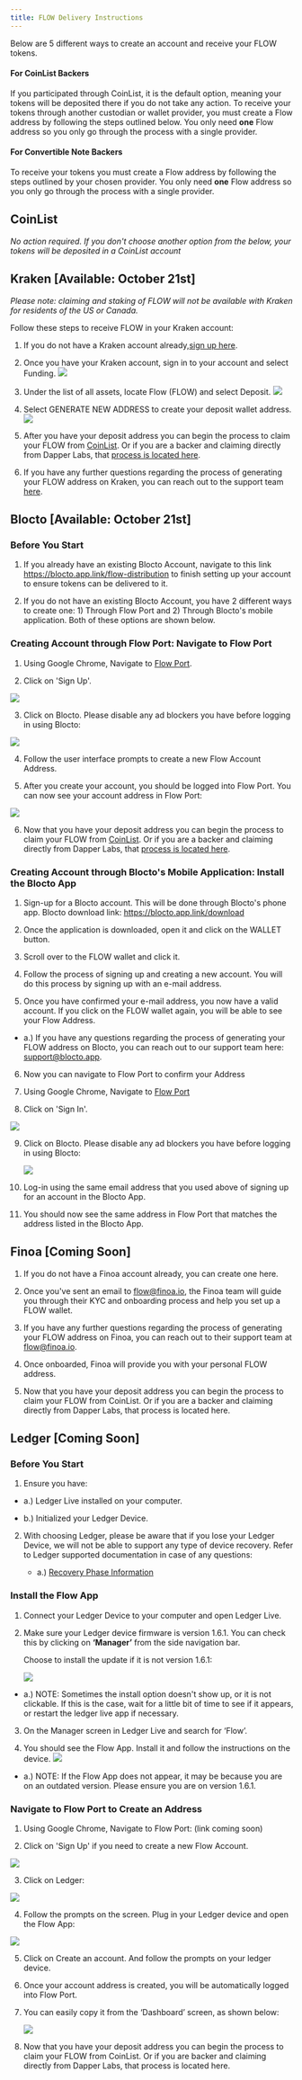 ```yaml
---
title: FLOW Delivery Instructions 
---
```


Below are 5 different ways to create an account and receive your FLOW tokens. 

#### For CoinList Backers
If you participated through CoinList, it is the default option, meaning your tokens will be deposited there if you do not take any action. To receive your tokens through another custodian or wallet provider, you must create a Flow address by following the steps outlined below. You only need **one** Flow address so you only go through the process with a single provider. 

#### For Convertible Note Backers 
To receive your tokens you must create a Flow address by following the steps outlined by your chosen provider. You only need **one** Flow address so you only go through the process with a single provider. 

## CoinList

*No action required. If you don't choose another option from the below, your tokens will be deposited in a CoinList account* 

## Kraken [Available: October 21st]

*Please note: claiming and staking of FLOW will not be available with Kraken for residents of the US or Canada.*

Follow these steps to receive FLOW in your Kraken account:

1. If you do not have a Kraken account already,[sign up here](https://www.kraken.com/sign-up).

2. Once you have your Kraken account, sign in to your account and select Funding.
   ![](https://storage.googleapis.com/flow-resources/documentation-assets/token%20delivery%20assets/kraken_1.png)

3. Under the list of all assets, locate Flow (FLOW) and select Deposit.
   ![](https://storage.googleapis.com/flow-resources/documentation-assets/token%20delivery%20assets/Kraken2.png)

4. Select GENERATE NEW ADDRESS to create your deposit wallet address.
   ![](https://storage.googleapis.com/flow-resources/documentation-assets/token%20delivery%20assets/Kraken3.png)

5. After you have your deposit address you can begin the process to claim your FLOW from [CoinList](https://coinlist.co/flow/distribution_addresses/new). Or if you are a backer and claiming directly from Dapper Labs, that [process is located here](https://forms.gle/5ZF2Zb8DM3uc7qRL7).

6. If you have any further questions regarding the process of generating your FLOW address on Kraken, you can reach out to the support team [here](https://support.kraken.com/hc/en-us/requests/new).

## Blocto [Available: October 21st]

### Before You Start

 1. If you already have an existing Blocto Account, navigate to this link https://blocto.app.link/flow-distribution to finish setting up your account to ensure tokens can be delivered to it.
 
 2. If you do not have an existing Blocto Account, you have 2 different ways to create one: 1) Through Flow Port and 2) Through Blocto's mobile application. Both of these options are shown below.

### Creating Account through Flow Port: Navigate to Flow Port
 
 1. Using Google Chrome, Navigate to [Flow Port](https://port.onflow.org/).
 
 2. Click on 'Sign Up'.
 
   ![](https://storage.googleapis.com/flow-resources/documentation-assets/token%20delivery%20assets/FlowPort%20SignUp.png)
 
 3. Click on Blocto. Please disable any ad blockers you have before logging in using Blocto:
 
   ![](https://storage.googleapis.com/flow-resources/documentation-assets/token%20delivery%20assets/FlowPort%20BloctoLogin.png)
 
 4. Follow the user interface prompts to create a new Flow Account Address.
 
 5. After you create your account, you should be logged into Flow Port. You can now see your account address in Flow Port:
 
   ![](https://storage.googleapis.com/flow-resources/documentation-assets/token%20delivery%20assets/FlowPortMyAccount.png)
 
 6. Now that you have your deposit address you can begin the process to claim your FLOW from [CoinList](https://coinlist.co/flow/distribution_addresses/new). Or if you are a backer and claiming directly from Dapper Labs, that [process is located here](https://forms.gle/5ZF2Zb8DM3uc7qRL7).

### Creating Account through Blocto's Mobile Application: Install the Blocto App

 1. Sign-up for a Blocto account. This will be done through Blocto's phone app. Blocto download link: https://blocto.app.link/download
 
 2. Once the application is downloaded, open it and click on the WALLET button.
 
 3. Scroll over to the FLOW wallet and click it. 
 
 4. Follow the process of signing up and creating a new account. You will do this process by signing up with an e-mail address.
 
 5. Once you have confirmed your e-mail address, you now have a valid account. If you click on the FLOW wallet again, you will be able to see your Flow Address.

   - a.) If you have any questions regarding the process of generating your FLOW address on Blocto, you can reach out to our support team here: support@blocto.app.
   
 6. Now you can navigate to Flow Port to confirm your Address
 
 7. Using Google Chrome, Navigate to [Flow Port](https://port.onflow.org/)
 
 8. Click on 'Sign In'.
 
   ![](https://storage.googleapis.com/flow-resources/documentation-assets/token%20delivery%20assets/FlowPort%20SignUp.png)
 
 9. Click on Blocto. Please disable any ad blockers you have before logging in using Blocto:
 
    ![](https://storage.googleapis.com/flow-resources/documentation-assets/token%20delivery%20assets/FlowPort%20BloctoLogin.png)
 
 10. Log-in using the same email address that you used above of signing up for an account in the Blocto App.
 
 11. You should now see the same address in Flow Port that matches the address listed in the Blocto App.
 
## Finoa [Coming Soon]

 1. If you do not have a Finoa account already, you can create one here.

 2. Once you've sent an email to [flow@finoa.io](mailto:flow@finoa.io), the Finoa team will guide you through their KYC and onboarding process and help you set up a FLOW wallet.

 3. If you have any further questions regarding the process of generating your FLOW address on Finoa, you can reach out to their support team at [flow@finoa.io](mailto:flow@finoa.io).

 4. Once onboarded, Finoa will provide you with your personal FLOW address. 

 5. Now that you have your deposit address you can begin the process to claim your FLOW from CoinList. Or if you are a backer and claiming directly from Dapper Labs, that process is located here.

## Ledger [Coming Soon]

### Before You Start

 1. Ensure you have:

   - a.) Ledger Live installed on your computer.

   - b.) Initialized your Ledger Device.
   
 2. With choosing Ledger, please be aware that if you lose your Ledger Device, we will not be able to support any type of device recovery. Refer to Ledger supported documentation in case of any questions:
 
    - a.) [Recovery Phase Information](https://www.ledger.com/academy/crypto/what-is-a-recovery-phrase)


### Install the Flow App

 1. Connect your Ledger Device to your computer and open Ledger Live.

 2. Make sure your Ledger device firmware is version 1.6.1. You can check this by clicking on **‘Manager’** from the side navigation bar.

    Choose to install the update if it is not version 1.6.1:

    ![](https://storage.googleapis.com/flow-resources/documentation-assets/token%20delivery%20assets/Ledger%20Up%20to%20Date.png)
   - a.) NOTE: Sometimes the install option doesn't show up, or it is not clickable. If this is the case, wait for a little bit of time to see if it appears, or restart the ledger live app if necessary.

 3. On the Manager screen in Ledger Live and search for ‘Flow’.

 4. You should see the Flow App. Install it and follow the instructions on the device.
  ![](https://storage.googleapis.com/flow-resources/documentation-assets/token%20delivery%20assets/LedgerLive%20Flow%20App.png)

   - a.) NOTE: If the Flow App does not appear, it may be because you are on an outdated version. Please ensure you are on version 1.6.1.

### Navigate to Flow Port to Create an Address

 1. Using Google Chrome, Navigate to Flow Port: (link coming soon)

 2. Click on 'Sign Up' if you need to create a new Flow Account.

   ![](https://storage.googleapis.com/flow-resources/documentation-assets/token%20delivery%20assets/FlowPort%20SignUp.png)

 3. Click on Ledger:

   ![](https://storage.googleapis.com/flow-resources/documentation-assets/token%20delivery%20assets/FlowPort%20WalletSelection.png)

 4. Follow the prompts on the screen. Plug in your Ledger device and open the Flow App:

   ![](https://storage.googleapis.com/flow-resources/documentation-assets/token%20delivery%20assets/FlowPort%20Ledger%20Selection.png)

 5. Click on Create an account. And follow the prompts on your ledger device.

 6. Once your account address is created, you will be automatically logged into Flow Port.

 7. You can easily copy it from the ‘Dashboard’ screen, as shown below:

    ![](https://storage.googleapis.com/flow-resources/documentation-assets/token%20delivery%20assets/FlowPortMyAccount.png)

 8. Now that you have your deposit address you can begin the process to claim your FLOW from CoinList. Or if you are backer and claiming directly from Dapper Labs, that process is located here.

